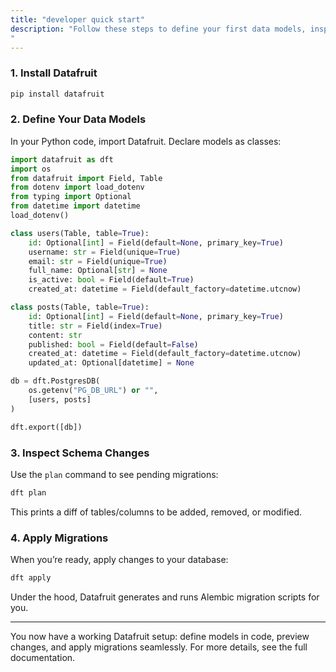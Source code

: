 ```yaml
---
title: "developer quick start"
description: "Follow these steps to define your first data models, inspect schema changes, and apply migrations with Datafruit.
"
---
```

### 1. Install Datafruit

```bash
pip install datafruit
```

### 2. Define Your Data Models

In your Python code, import Datafruit. Declare models as classes:

```python
import datafruit as dft
import os
from datafruit import Field, Table 
from dotenv import load_dotenv
from typing import Optional
from datetime import datetime
load_dotenv()

class users(Table, table=True):
    id: Optional[int] = Field(default=None, primary_key=True)
    username: str = Field(unique=True)
    email: str = Field(unique=True)
    full_name: Optional[str] = None
    is_active: bool = Field(default=True)
    created_at: datetime = Field(default_factory=datetime.utcnow)

class posts(Table, table=True):
    id: Optional[int] = Field(default=None, primary_key=True)
    title: str = Field(index=True)
    content: str
    published: bool = Field(default=False)
    created_at: datetime = Field(default_factory=datetime.utcnow)
    updated_at: Optional[datetime] = None

db = dft.PostgresDB(
    os.getenv("PG_DB_URL") or "",
    [users, posts]
)

dft.export([db])
```

### 3. Inspect Schema Changes

Use the `plan` command to see pending migrations:

```bash
dft plan
```

This prints a diff of tables/columns to be added, removed, or modified.

### 4. Apply Migrations

When you’re ready, apply changes to your database:

```bash
dft apply
```

Under the hood, Datafruit generates and runs Alembic migration scripts for you.


---

You now have a working Datafruit setup: define models in code, preview changes, and apply migrations seamlessly. For more details, see the full documentation.
